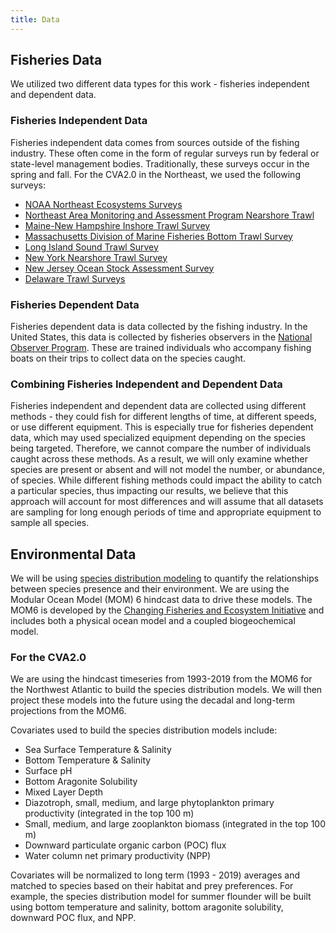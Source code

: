 ```yaml
---
title: Data
---
```

## Fisheries Data
We utilized two different data types for this work - fisheries independent and dependent data. 

### Fisheries Independent Data
Fisheries independent data comes from sources outside of the fishing industry. These often come in the form of regular surveys run by federal or state-level management bodies. Traditionally, these surveys occur in the spring and fall. For the CVA2.0 in the Northeast, we used the following surveys: 

* [NOAA Northeast Ecosystems Surveys](https://www.fisheries.noaa.gov/about/northeast-ecosystems-surveys)
* [Northeast Area Monitoring and Assessment Program Nearshore Trawl](https://www.neamap.net/neamap-nearshore-trawl/)
* [Maine-New Hampshire Inshore Trawl Survey](https://www.neamap.net/menh-inshore-trawl/)
* [Massachusetts Division of Marine Fisheries Bottom Trawl Survey](https://www.neamap.net/madmf-bottom-trawl/)
* [Long Island Sound Trawl Survey](https://portal.ct.gov/deep/fishing/fisheries-management/long-island-sound-trawl-survey)
* [New York Nearshore Trawl Survey](https://www.neamap.net/ny-nearshore-trawl/)
* [New Jersey Ocean Stock Assessment Survey](https://dep.nj.gov/njfw/fishing/marine/ocean-stock-assessment-program/#:~:text=The%20New%20Jersey%20Ocean%20Stock,times%20throughout%20a%20calendar%20year.)
* [Delaware Trawl Surveys](https://dnrec.delaware.gov/fish-wildlife/fishing/research/)

### Fisheries Dependent Data 
Fisheries dependent data is data collected by the fishing industry. In the United States, this data is collected by fisheries observers in the [National Observer Program](https://www.fisheries.noaa.gov/national/fisheries-observers/national-observer-program). These are trained individuals who accompany fishing boats on their trips to collect data on the species caught. 

### Combining Fisheries Independent and Dependent Data
Fisheries independent and dependent data are collected using different methods - they could fish for different lengths of time, at different speeds, or use different equipment. This is especially true for fisheries dependent data, which may used specialized equipment depending on the species being targeted. Therefore, we cannot compare the number of individuals caught across these methods. As a result, we will only examine whether species are present or absent and will not model the number, or abundance, of species. While different fishing methods could impact the ability to catch a particular species, thus impacting our results, we believe that this approach will account for most differences and will assume that all datasets are sampling for long enough periods of time and appropriate equipment to sample all species.

## Environmental Data
We will be using [species distribution modeling](/content/sdm-methods.qmd) to quantify the relationships between species presence and their environment. We are using the Modular Ocean Model (MOM) 6 hindcast data to drive these models. The MOM6 is developed by the [Changing Fisheries and Ecosystem Initiative](https://psl.noaa.gov/cefi_portal/) and includes both a physical ocean model and a coupled biogeochemical model. 

### For the CVA2.0
We are using the hindcast timeseries from 1993-2019 from the MOM6 for the Northwest Atlantic to build the species distribution models. We will then project these models into the future using the decadal and long-term projections from the MOM6. 

Covariates used to build the species distribution models include: 

* Sea Surface Temperature & Salinity 
* Bottom Temperature & Salinity
* Surface pH
* Bottom Aragonite Solubility
* Mixed Layer Depth
* Diazotroph, small, medium, and large phytoplankton primary productivity (integrated in the top 100 m)
* Small, medium, and large zooplankton biomass (integrated in the top 100 m)
* Downward particulate organic carbon (POC) flux
* Water column net primary productivity (NPP)

Covariates will be normalized to long term (1993 - 2019) averages and matched to species based on their habitat and prey preferences. For example, the species distribution model for summer flounder will be built using bottom temperature and salinity, bottom aragonite solubility, downward POC flux, and NPP. 

